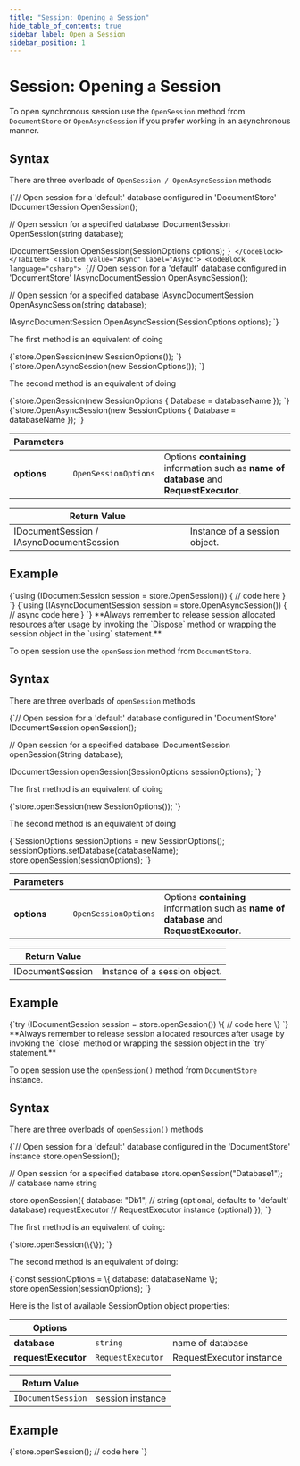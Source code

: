 ```yaml
---
title: "Session: Opening a Session"
hide_table_of_contents: true
sidebar_label: Open a Session
sidebar_position: 1
---
```





# Session: Opening a Session
<LanguageSwitcher supportedLanguages={supportedLanguages} />
<LanguageContent language="csharp">


To open synchronous session use the `OpenSession` method from `DocumentStore` or `OpenAsyncSession` if you prefer working in an asynchronous manner.

## Syntax

There are three overloads of `OpenSession / OpenAsyncSession` methods

<Tabs groupId='languageSyntax'>
<TabItem value="Sync" label="Sync">
<CodeBlock language="csharp">
{`// Open session for a 'default' database configured in 'DocumentStore'
IDocumentSession OpenSession();

// Open session for a specified database
IDocumentSession OpenSession(string database);

IDocumentSession OpenSession(SessionOptions options);
`}
</CodeBlock>
</TabItem>
<TabItem value="Async" label="Async">
<CodeBlock language="csharp">
{`// Open session for a 'default' database configured in 'DocumentStore'
IAsyncDocumentSession OpenAsyncSession();

// Open session for a specified database
IAsyncDocumentSession OpenAsyncSession(string database);

IAsyncDocumentSession OpenAsyncSession(SessionOptions options);
`}
</CodeBlock>
</TabItem>
</Tabs>

The first method is an equivalent of doing

<Tabs groupId='languageSyntax'>
<TabItem value="Sync" label="Sync">
<CodeBlock language="csharp">
{`store.OpenSession(new SessionOptions());
`}
</CodeBlock>
</TabItem>
<TabItem value="Async" label="Async">
<CodeBlock language="csharp">
{`store.OpenAsyncSession(new SessionOptions());
`}
</CodeBlock>
</TabItem>
</Tabs>

The second method is an equivalent of doing

<Tabs groupId='languageSyntax'>
<TabItem value="Sync" label="Sync">
<CodeBlock language="csharp">
{`store.OpenSession(new SessionOptions
{
    Database = databaseName
});
`}
</CodeBlock>
</TabItem>
<TabItem value="Async" label="Async">
<CodeBlock language="csharp">
{`store.OpenAsyncSession(new SessionOptions
{
    Database = databaseName
});
`}
</CodeBlock>
</TabItem>
</Tabs>

| Parameters | | |
| ------------- | ------------- | ----- |
| **options** | `OpenSessionOptions` | Options **containing** information such as **name of database** and **RequestExecutor**. |

| Return Value | |
| ------------- | ----- |
| IDocumentSession / IAsyncDocumentSession | Instance of a session object. |

## Example

<Tabs groupId='languageSyntax'>
<TabItem value="Sync" label="Sync">
<CodeBlock language="csharp">
{`using (IDocumentSession session = store.OpenSession())
{
    // code here
}
`}
</CodeBlock>
</TabItem>
<TabItem value="Async" label="Async">
<CodeBlock language="csharp">
{`using (IAsyncDocumentSession session = store.OpenAsyncSession())
{
    // async code here
}
`}
</CodeBlock>
</TabItem>
</Tabs>


<Admonition type="danger" title="Important" id="important" href="#important">
**Always remember to release session allocated resources after usage by invoking the `Dispose` method or wrapping the session object in the `using` statement.**
</Admonition>


</LanguageContent>
<LanguageContent language="java">


To open session use the `openSession` method from `DocumentStore`.

## Syntax

There are three overloads of `openSession` methods

<TabItem value="open_session_1" label="open_session_1">
<CodeBlock language="java">
{`// Open session for a 'default' database configured in 'DocumentStore'
IDocumentSession openSession();

// Open session for a specified database
IDocumentSession openSession(String database);

IDocumentSession openSession(SessionOptions sessionOptions);
`}
</CodeBlock>
</TabItem>

The first method is an equivalent of doing

<TabItem value="open_session_2" label="open_session_2">
<CodeBlock language="java">
{`store.openSession(new SessionOptions());
`}
</CodeBlock>
</TabItem>

The second method is an equivalent of doing

<TabItem value="open_session_3" label="open_session_3">
<CodeBlock language="java">
{`SessionOptions sessionOptions = new SessionOptions();
sessionOptions.setDatabase(databaseName);
store.openSession(sessionOptions);
`}
</CodeBlock>
</TabItem>

| Parameters | | |
| ------------- | ------------- | ----- |
| **options** | `OpenSessionOptions` | Options **containing** information such as **name of database** and **RequestExecutor**. |

| Return Value | |
| ------------- | ----- |
| IDocumentSession | Instance of a session object. |

## Example

<TabItem value="open_session_4" label="open_session_4">
<CodeBlock language="java">
{`try (IDocumentSession session = store.openSession()) \{
    // code here
\}
`}
</CodeBlock>
</TabItem>

<Admonition type="danger" title="Important" id="important" href="#important">
**Always remember to release session allocated resources after usage by invoking the `close` method or wrapping the session object in the `try` statement.**
</Admonition>


</LanguageContent>
<LanguageContent language="nodejs">


To open session use the `openSession()` method from `DocumentStore` instance.

## Syntax

There are three overloads of `openSession()` methods

<TabItem value="open_session_1" label="open_session_1">
<CodeBlock language="js">
{`// Open session for a 'default' database configured in the 'DocumentStore' instance
store.openSession();

// Open session for a specified database
store.openSession("Database1"); // database name string

store.openSession(\{
    database: "Db1",    // string (optional, defaults to 'default' database)
    requestExecutor	    // RequestExecutor instance (optional)
\});
`}
</CodeBlock>
</TabItem>

The first method is an equivalent of doing:

<TabItem value="open_session_2" label="open_session_2">
<CodeBlock language="js">
{`store.openSession(\{\});
`}
</CodeBlock>
</TabItem>

The second method is an equivalent of doing:

<TabItem value="open_session_3" label="open_session_3">
<CodeBlock language="js">
{`const sessionOptions = \{ database: databaseName \};
store.openSession(sessionOptions);
`}
</CodeBlock>
</TabItem>

Here is the list of available SessionOption object properties:

| Options | | |
| ------------- | ------------- | ----- |
| **database** | `string` | name of database |
| **requestExecutor** | `RequestExecutor` | RequestExecutor instance |


| Return Value | |
| ---------- | --------- |
|`IDocumentSession` | session instance |

## Example

<TabItem value="open_session_4" label="open_session_4">
<CodeBlock language="js">
{`store.openSession();
// code here
`}
</CodeBlock>
</TabItem>


</LanguageContent>

<!---
### Client API
- [What is a Session and How Does it Work](../../client-api/session/what-is-a-session-and-how-does-it-work)
- [Storing Entities](../../client-api/session/storing-entities)
- [Loading Entities](../../client-api/session/loading-entities)
- [Saving Changes](../../client-api/session/saving-changes)
- [What is a Document Store](../../client-api/what-is-a-document-store)

### Indexes
- [Querying Basics](../../indexes/querying/basics)

### Session
- [What is a Session and How Does it Work](../../client-api/session/what-is-a-session-and-how-does-it-work)
- [Storing Entities](../../client-api/session/storing-entities)
- [Loading Entities](../../client-api/session/loading-entities)
- [Saving Changes](../../client-api/session/saving-changes)

### Querying
- [Basics](../../indexes/querying/basics)

### Document Store
- [What is a Document Store](../../client-api/what-is-a-document-store)


-->
